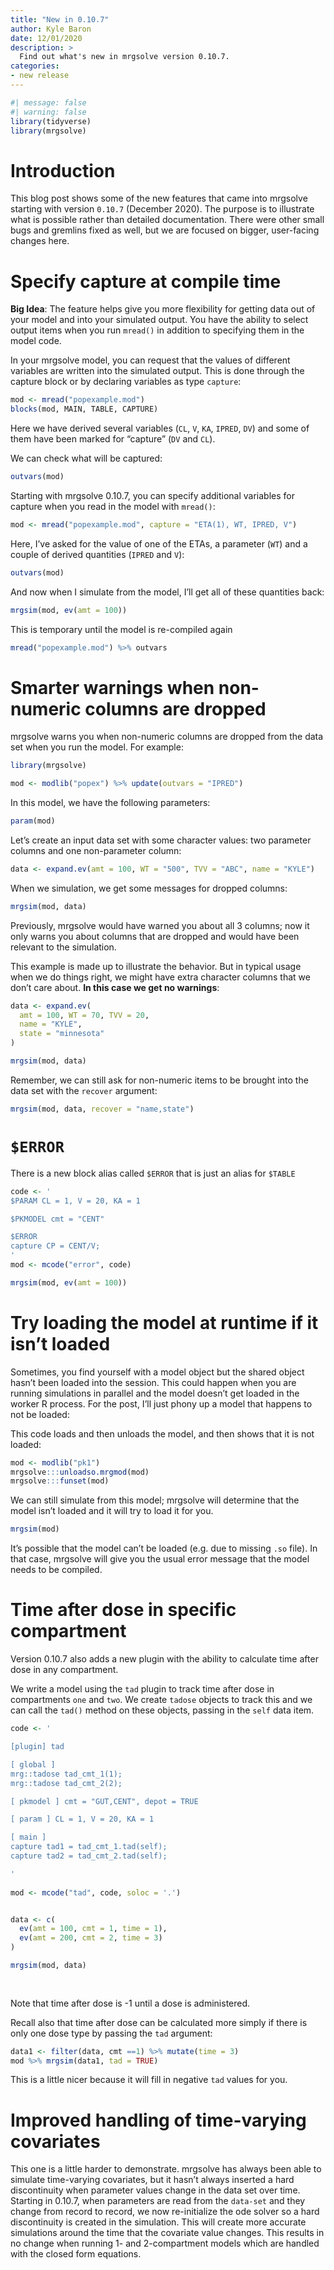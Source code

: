 ```yaml
---
title: "New in 0.10.7"
author: Kyle Baron
date: 12/01/2020
description: > 
  Find out what's new in mrgsolve version 0.10.7.
categories:
- new release
---
```



```r
#| message: false
#| warning: false
library(tidyverse)
library(mrgsolve)
```


# Introduction

This blog post shows some of the new features that came into mrgsolve starting
with version `0.10.7` (December 2020).  The purpose 
is to illustrate what is possible rather than detailed documentation. There
were other small bugs and gremlins fixed as well, but we are focused on 
bigger, user-facing changes here.

# Specify capture at compile time

__Big Idea__: The feature helps give you more flexibility for getting 
data out of your model and into your simulated output. You have the ability
to select output items when you run `mread()` in addition to specifying them 
in the model code. 

In your mrgsolve model, you can request that the values of different variables
are written into the simulated output.  This is done through the capture block
or by declaring variables as type `capture`:

```r
mod <- mread("popexample.mod")
blocks(mod, MAIN, TABLE, CAPTURE)
```
Here we have derived several variables (`CL`, `V`, `KA`, `IPRED`, `DV`) and 
some of them have been marked for "capture" (`DV` and `CL`).  

We can check what will be captured:

```r
outvars(mod)
```

Starting with mrgsolve 0.10.7, you can specify additional variables for 
capture when you read in the model with `mread()`:

```r
mod <- mread("popexample.mod", capture = "ETA(1), WT, IPRED, V")
```
Here, I've asked for the value of one of the ETAs, a parameter (`WT`) and 
a couple of derived quantities (`IPRED` and `V`):

```r
outvars(mod)
```

And now when I simulate from the model, I'll get all of these quantities
back:
```r
mrgsim(mod, ev(amt = 100))
```

This is temporary until the model is re-compiled again
```r
mread("popexample.mod") %>% outvars
```






# Smarter warnings when non-numeric columns are dropped

mrgsolve warns you when non-numeric columns are dropped from the data 
set when you run the model.  For example:


```r
library(mrgsolve)

mod <- modlib("popex") %>% update(outvars = "IPRED")
```

In this model, we have the following parameters:
```r
param(mod)
```

Let's create an input data set with some character values: two 
parameter columns and one non-parameter column:
```r
data <- expand.ev(amt = 100, WT = "500", TVV = "ABC", name = "KYLE")
```

When we simulation, we get some messages for dropped columns:
```r
mrgsim(mod, data)
```

Previously, mrgsolve would have warned you about all 3 columns; now 
it only warns you about columns that are dropped and would have been 
relevant to the simulation. 

This example is made up to illustrate the behavior.  But in typical usage when 
we do things right, we might have extra character columns that we don't care
about. **In this case we get no warnings**:

```r
data <- expand.ev(
  amt = 100, WT = 70, TVV = 20, 
  name = "KYLE", 
  state = "minnesota"
)

mrgsim(mod, data)

```

Remember, we can still ask for non-numeric items to be brought into the 
data set with the `recover` argument:

```r
mrgsim(mod, data, recover = "name,state")
```

# `$ERROR`
There is a new block alias called `$ERROR` that is just an alias for `$TABLE`


```r
code <- '
$PARAM CL = 1, V = 20, KA = 1

$PKMODEL cmt = "CENT"

$ERROR
capture CP = CENT/V;
'
mod <- mcode("error", code)

mrgsim(mod, ev(amt = 100))
```

# Try loading the model at runtime if it isn't loaded

Sometimes, you find yourself with a model object but the shared 
object hasn't been loaded into the session. This could happen when 
you are running simulations in parallel and the model doesn't get loaded
in the worker R process. For the post, I'll just phony up a model 
that happens to not be loaded:

This code loads and then unloads the model, and then shows that it is 
not loaded:

```r
mod <- modlib("pk1")
mrgsolve:::unloadso.mrgmod(mod)
mrgsolve:::funset(mod)
```
We can still simulate from this model; mrgsolve will determine that the 
model isn't loaded and it will try to load it for you.
```r
mrgsim(mod)
```

It's possible that the model can't be loaded (e.g. due to missing `.so` file). 
In that case, mrgsolve will give you the usual error message that the model
needs to be compiled.


# Time after dose in specific compartment

Version 0.10.7 also adds a new plugin with the ability to calculate 
time after dose in any compartment. 

We write a model using the `tad` plugin to track time after dose in 
compartments `one` and `two`.  We create `tadose` objects to track 
this and we can call the `tad()` method on these objects, passing 
in the `self` data item.

```r
code <- '

[plugin] tad

[ global ] 
mrg::tadose tad_cmt_1(1); 
mrg::tadose tad_cmt_2(2);

[ pkmodel ] cmt = "GUT,CENT", depot = TRUE

[ param ] CL = 1, V = 20, KA = 1

[ main ] 
capture tad1 = tad_cmt_1.tad(self); 
capture tad2 = tad_cmt_2.tad(self);

'
  
mod <- mcode("tad", code, soloc = '.')


data <- c(
  ev(amt = 100, cmt = 1, time = 1), 
  ev(amt = 200, cmt = 2, time = 3)
)

mrgsim(mod, data)
  
  
```

Note that time after dose is -1 until a dose is administered. 

Recall also that time after dose can be calculated more simply if there is 
only one dose type by passing the `tad` argument:

```r
data1 <- filter(data, cmt ==1) %>% mutate(time = 3)
mod %>% mrgsim(data1, tad = TRUE)
```
 This is a little nicer because it will fill in negative `tad` values for you.
 

# Improved handling of time-varying covariates

This one is a little harder to demonstrate.  mrgsolve has always 
been able to simulate time-varying covariates, but it hasn't always 
inserted a hard discontinuity when parameter values change in the 
data set over time.  Starting in 0.10.7, when parameters are read 
from the `data-set` and they change from record to record, we 
now re-initialize the ode solver so a hard discontinuity is created
in the simulation.  This will create more accurate simulations 
around the time that the covariate value changes.  This results in 
no change when running 1- and 2-compartment models which are handled with 
the closed form equations. 












